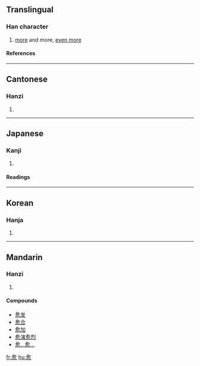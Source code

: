 {{see|癒|瘉}}

==Translingual==
===Han character===
{{Han char|rn=61|rad=心|as=09|sn=13|four=8033<sub>2</sub>|canj=人一月心 (OMBP)|ids=⿱[[俞]][[心]]}}
# [[more]] and more, [[even more]]
====References====
{{Han ref|kx=0394.030|dkj=10904|dj=0730.140|hdz=42322.150|uh=6108|ud=24840|bh=B755|bd=46933}}

----

==Cantonese==
===Hanzi===
{{yue-hanzi|jyut=|y=yu6}}
# {{defn|Cantonese}}

----
==Japanese==
===Kanji===
{{ja-kanji|grade=|rs=心09}}
# {{defn|Japanese}} 
====Readings====
{{ja-readings|on=[[ゆ]] (yu)|kun=[[まさる]] (masaru), [[いよいよ]] (iyoiyo)}}

----
==Korean==
===Hanja===
{{ko-hanja|hangeul=[[유]]|eumhun=|rv=yu|mr=yu|y=yu}}
# {{defn|Korean}}

----
==Mandarin==
===Hanzi===
{{cmn-hanzi|tra=[[癒]], [[瘉]]|pin=[[yù]] ([[yu4]])|wg=yü<sup>4</sup>}}
# {{defn|Mandarin}}

====Compounds====
*[[愈发]]
*[[愈合]]
*[[愈加]]
*[[愈演愈烈]]
*[[愈…愈…]]

[[fr:愈]]
[[hu:愈]]
